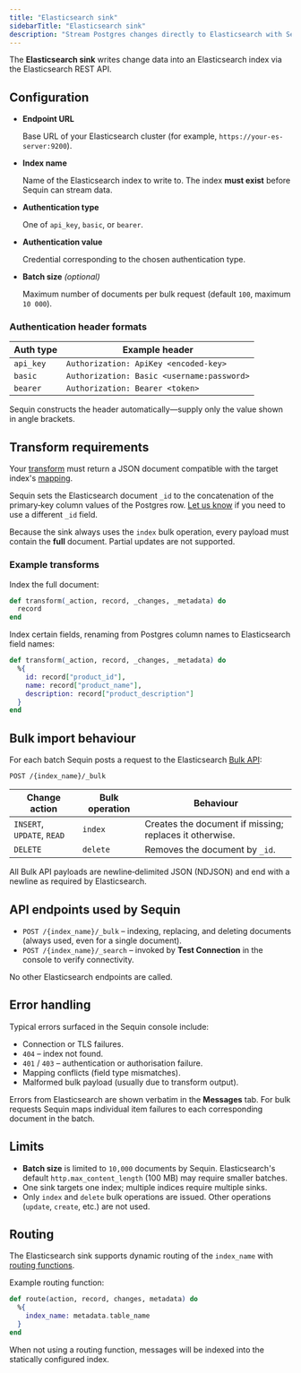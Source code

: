 ```yaml
---
title: "Elasticsearch sink"
sidebarTitle: "Elasticsearch sink"
description: "Stream Postgres changes directly to Elasticsearch with Sequin's Elasticsearch sink."
---
```


The **Elasticsearch sink** writes change data into an Elasticsearch index via the Elasticsearch REST API.

## Configuration

- **Endpoint URL**

    Base URL of your Elasticsearch cluster (for example, `https://your-es-server:9200`).

- **Index name**

    Name of the Elasticsearch index to write to. The index **must exist** before Sequin can stream data.

- **Authentication type**

    One of `api_key`, `basic`, or `bearer`.

- **Authentication value**

    Credential corresponding to the chosen authentication type.

- **Batch size** *(optional)*

    Maximum number of documents per bulk request (default `100`, maximum `10 000`).

### Authentication header formats

| Auth type | Example header |
|-----------|----------------|
| `api_key` | `Authorization: ApiKey <encoded-key>` |
| `basic`   | `Authorization: Basic <username:password>` |
| `bearer`  | `Authorization: Bearer <token>` |

Sequin constructs the header automatically—supply only the value shown in angle brackets.

## Transform requirements

Your [transform](/reference/transforms) must return a JSON document compatible with the target index's [mapping](https://www.elastic.co/guide/en/elasticsearch/reference/current/mapping.html).

Sequin sets the Elasticsearch document `_id` to the concatenation of the primary‑key column values of the Postgres row. [Let us know](https://github.com/sequinstream/sequin/issues/new) if you need to use a different `_id` field.

Because the sink always uses the `index` bulk operation, every payload must contain the **full** document. Partial updates are not supported.

### Example transforms

Index the full document:
```elixir
def transform(_action, record, _changes, _metadata) do
  record
end
```

Index certain fields, renaming from Postgres column names to Elasticsearch field names:
```elixir
def transform(_action, record, _changes, _metadata) do
  %{
    id: record["product_id"],
    name: record["product_name"],
    description: record["product_description"]
  }
end
```

## Bulk import behaviour

For each batch Sequin posts a request to the Elasticsearch [Bulk API](https://www.elastic.co/guide/en/elasticsearch/reference/current/docs-bulk.html):

`POST /{index_name}/_bulk`

| Change action | Bulk operation | Behaviour |
|---------------|---------------|-----------|
| `INSERT`, `UPDATE`, `READ` | `index` | Creates the document if missing; replaces it otherwise. |
| `DELETE` | `delete` | Removes the document by `_id`. |

All Bulk API payloads are newline‑delimited JSON (NDJSON) and end with a newline as required by Elasticsearch.

## API endpoints used by Sequin

- `POST /{index_name}/_bulk` – indexing, replacing, and deleting documents (always used, even for a single document).
- `POST /{index_name}/_search` – invoked by **Test Connection** in the console to verify connectivity.

No other Elasticsearch endpoints are called.

## Error handling

Typical errors surfaced in the Sequin console include:

- Connection or TLS failures.
- `404` – index not found.
- `401` / `403` – authentication or authorisation failure.
- Mapping conflicts (field type mismatches).
- Malformed bulk payload (usually due to transform output).

Errors from Elasticsearch are shown verbatim in the **Messages** tab. For bulk requests Sequin maps individual item failures to each corresponding document in the batch.

## Limits

- **Batch size** is limited to `10,000` documents by Sequin. Elasticsearch's default `http.max_content_length` (100 MB) may require smaller batches.
- One sink targets one index; multiple indices require multiple sinks.
- Only `index` and `delete` bulk operations are issued. Other operations (`update`, `create`, etc.) are not used.

## Routing

The Elasticsearch sink supports dynamic routing of the `index_name` with [routing functions](/reference/routing).

Example routing function:

```elixir
def route(action, record, changes, metadata) do
  %{
    index_name: metadata.table_name
  }
end
```

When not using a routing function, messages will be indexed into the statically configured index.

